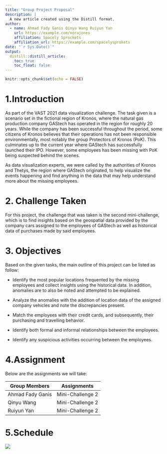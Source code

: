 ```yaml
---
title: "Group Project Proposal"
description: |
  A new article created using the Distill format.
author:
  - name: Ahmad Fady Ganis Qinyu Wang Ruiyun Yan
    url: https://example.com/norajones
    affiliation: Spacely Sprockets
    affiliation_url: https://example.com/spacelysprokets
date: "`r Sys.Date()`"
output: 
  distill::distill_article:
    toc: true
    toc_float: false
---
```

```r
knitr::opts_chunk$set(echo = FALSE)
```
# 1.Introduction

As part of the VAST 2021 data visualization challenge. The task given is a scenario set in the fictional region of Kronos, where the natural gas production company GAStech has operated in the region for roughly 20 years. While the company has been successful throughout the period, some citizens of Kronos believes that their operations has not been responsible environmentally, most notably the group Protectors of Kronos (PoK). This culminates up to the current year where GAStech has successfully launched their IPO. However, some employees has been missing with PoK being suspected behind the scenes.

As data visualization experts, we were called by the authorities of Kronos and Thetys, the region where GAStech originated, to help visualize the events happening and find anything in the data that may help understand more about the missing employees. 

# 2. Challenge Taken

For this project, the challenge that was taken is the second mini-challenge, which is to find insights based on the geospatial data provided by the company cars assigned to the employees of GAStech as well as historical data of purchases made by said employees.

# 3. Objectives

Based on the given tasks, the main outline of this project can be listed as follow:

* Identify the most popular locations frequented by the missing employees and collect insights using the historical data. In addition, anomalies are to also be noted and attempted to be explained.

* Analyze the anomalies with the addition of location data of the assigned company vehicles and note the discrepancies present.

* Match the employees with their credit cards, and subsequently, their purchasing and travelling behavior.

* Identify both formal and informal relationships between the employees.

* Identify any suspicious activities occurring between the employees.

# 4.Assignment

Below are the assignments we will take:

   Group Members  | Assignments
------------------|-----------------
 Ahmad Fady Ganis | Mini-Challenge 2    
 Qinyu Wang       | Mini-Challenge 2
 Ruiyun Yan       | Mini-Challenge 2
 
 
 
# 5.Schedule
 
 ![](Schedule.png)
 
       






